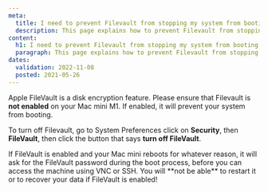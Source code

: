 ```yaml
---
meta:
  title: I need to prevent Filevault from stopping my system from booting
  description: This page explains how to prevent Filevault from stopping your system from booting
content:
  h1: I need to prevent Filevault from stopping my system from booting
  paragraph: This page explains how to prevent Filevault from stopping your system from booting
dates:
  validation: 2022-11-08
  posted: 2021-05-26
---
```


Apple FileVault is a disk encryption feature. Please ensure that Filevault is **not enabled** on your Mac mini M1. If enabled, it will prevent your system from booting.

To turn off Filevault, go to System Preferences click on **Security**, then **FileVault**, then click the button that says **turn off FileVault**.

<Message type="important">
  If FileVault is enabled and your Mac mini reboots for whatever reason, it will ask for the FileVault password during the boot process, before you can access the machine using VNC or SSH. You will **not be able** to restart it or to recover your data if FileVault is enabled!
</Message>
